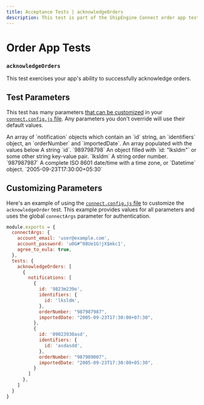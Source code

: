 ```yaml
---
title: Acceptance Tests | acknowledgeOrders
description: This test is part of the ShipEngine Connect order app test suite.
---
```


Order App Tests
==================================

### `acknowledgeOrders`

This test exercises your app's ability to successfully acknowledge orders.


Test Parameters
-------------------------
This test has many parameters [that can be customized](#customizing-parameters) in your [`connect.config.js` file](../../../testing/config.mdx). Any parameters you don't override will use their default values.

<Reference>

  <Field name="notifications" type="array">
    <Description>
        An array of `notification` objects which contain an `id` string, an `identifiers` object, an `orderNumber` and `importedDate`.
    </Description>
    <DefaultValue>
        An array populated with the values below
    </DefaultValue>
  </Field>

  <Field name="notifications[].id" type="string">
    <Description>
        A string `id`.
    </Description>
    <DefaultValue>
        `989798798`
    </DefaultValue>
  </Field>

  <Field name="notifications[].identifiers" type="object">
    <Description>
        An object filled with `id: "lksldm"`  or some other string key-value pair.
    </Description>
    <DefaultValue>
        `lksldm`
    </DefaultValue>
  </Field>

  <Field name="notifications[].orderNumber" type="string">
    <Description>
        A string order number.
    </Description>
    <DefaultValue>
        `987987987`
    </DefaultValue>
  </Field>

  <Field name="notifications[].importedDate" type="string">
    <Description>
        A complete ISO 8601 date/time with a time zone, or `Datetime` object.
    </Description>
    <DefaultValue>
        `2005-09-23T17:30:00+05:30`
    </DefaultValue>
  </Field>

</Reference>


Customizing Parameters
------------------------------
Here's an example of using the [`connect.config.js` file](./../../../testing/config.mdx) to customize the `acknowledgeOrder` test. This example provides values for all parameters and uses the global `connectArgs` parameter for authentication.

```javascript
module.exports = {
  connectArgs: {
    account_email: 'user@example.com',
    account_password: 'u0G#^08Ue1G!jX$mkc1',
    agree_to_eula: true,
  },
  tests: {
    acknowledgeOrders: [
      {
        notifications: [
          {
            id: '9823m239o',
            identifiers: {
              id: 'lksldm',
            },
            orderNumber: "987987987",
            importedDate: "2005-09-23T17:30:00+07:30",
          },
          {
            id: '09023930asd',
            identifiers: {
              id: 'asdasdd',
            },
            orderNumber: "987989007",
            importedDate: "2005-09-23T17:30:00+05:30",
          }
        ]
      },
    ]
  }
}
```
